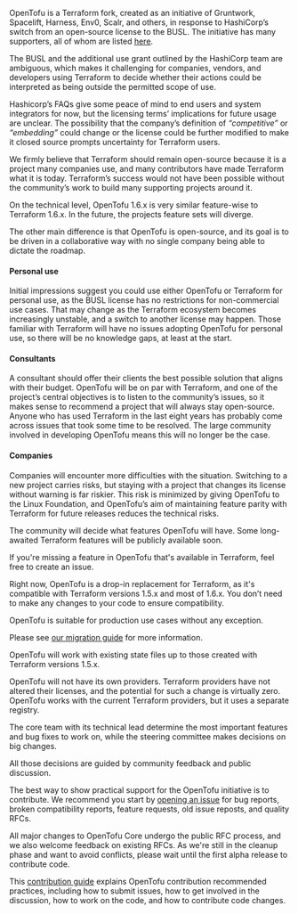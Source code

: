 <AccordionItem id="what-is-opentofu" summary="What is OpenTofu?" open highlight>

OpenTofu is a Terraform fork, created as an initiative of Gruntwork, Spacelift, Harness, Env0, Scalr, and others, in response to HashiCorp’s switch from an open-source license to the BUSL. The initiative has many supporters, all of whom are listed [here](/supporters).

</AccordionItem>

<AccordionItem id="why-was-opentofu-created" summary="Why was OpenTofu created?" highlight>

The BUSL and the additional use grant outlined by the HashiCorp team are ambiguous, which makes it challenging for companies, vendors, and developers using Terraform to decide whether their actions could be interpreted as being outside the permitted scope of use.

Hashicorp’s FAQs give some peace of mind to end users and system integrators for now, but the licensing terms’ implications for future usage are unclear. The possibility that the company’s definition of _“competitive”_ or _“embedding”_ could change or the license could be further modified to make it closed source prompts uncertainty for Terraform users.

We firmly believe that Terraform should remain open-source because it is a project many companies use, and many contributors have made Terraform what it is today. Terraform’s success would not have been possible without the community’s work to build many supporting projects around it.

</AccordionItem>

<AccordionItem id="opentofu-terraform-differences" summary="What are the differences between OpenTofu and Terraform?" highlight>

On the technical level, OpenTofu 1.6.x is very similar feature-wise to Terraform 1.6.x. In the future, the projects feature sets will diverge.

The other main difference is that OpenTofu is open-source, and its goal is to be driven in a collaborative way with no single company being able to dictate the roadmap.

</AccordionItem>

<AccordionItem id="why-use-opentofu" summary="Why should you use OpenTofu instead of Terraform?" highlight>

#### Personal use

Initial impressions suggest you could use either OpenTofu or Terraform for personal use, as the BUSL license has no restrictions for non-commercial use cases. That may change as the Terraform ecosystem becomes increasingly unstable, and a switch to another license may happen. Those familiar with Terraform will have no issues adopting OpenTofu for personal use, so there will be no knowledge gaps, at least at the start.

#### Consultants

A consultant should offer their clients the best possible solution that aligns with their budget. OpenTofu will be on par with Terraform, and one of the project’s central objectives is to listen to the community’s issues, so it makes sense to recommend a project that will always stay open-source. Anyone who has used Terraform in the last eight years has probably come across issues that took some time to be resolved. The large community involved in developing OpenTofu means this will no longer be the case.

#### Companies

Companies will encounter more difficulties with the situation. Switching to a new project carries risks, but staying with a project that changes its license without warning is far riskier. This risk is minimized by giving OpenTofu to the Linux Foundation, and OpenTofu’s aim of maintaining feature parity with Terraform for future releases reduces the technical risks.

</AccordionItem>

<AccordionItem id="opentofu-compatibility" summary="Will OpenTofu be compatible with future Terraform releases?" highlight>

The community will decide what features OpenTofu will have. Some long-awaited Terraform features will be publicly available soon.

If you're missing a feature in OpenTofu that's available in Terraform, feel free to create an issue.

</AccordionItem>

<AccordionItem id="terraform-replacement" summary="Can I use OpenTofu as a drop-in replacement for Terraform?  Is OpenTofu suitable for production use?" highlight>

Right now, OpenTofu is a drop-in replacement for Terraform, as it's compatible with Terraform versions 1.5.x and most of 1.6.x. You don’t need to make any changes to your code to ensure compatibility.

OpenTofu is suitable for production use cases without any exception.

Please see [our migration guide](/docs/intro/migration) for more information.

</AccordionItem>

<AccordionItem id="state-file" summary="Will OpenTofu work with my existing state file?">

OpenTofu will work with existing state files up to those created with Terraform versions 1.5.x.

</AccordionItem>

<AccordionItem id="providers" summary="Does OpenTofu work with all the providers Terraform works with?">

OpenTofu will not have its own providers. Terraform providers have not altered their licenses, and the potential for such a change is virtually zero. OpenTofu works with the current Terraform providers, but it uses a separate registry.

</AccordionItem>

<AccordionItem id="decisions" summary="How are new features, bug fixes, and other development decisions made in OpenTofu?">

The core team with its technical lead determine the most important features and bug fixes to work on, while the steering committee makes decisions on big changes.

All those decisions are guided by community feedback and public discussion.

</AccordionItem>

<AccordionItem id="contribution" summary="How can I contribute to OpenTofu?">

The best way to show practical support for the OpenTofu initiative is to contribute. We recommend you start by [opening an issue](https://github.com/opentofu/opentofu/issues) for bug reports, broken compatibility reports, feature requests, old issue reposts, and quality RFCs.

All major changes to OpenTofu Core undergo the public RFC process, and we also welcome feedback on existing RFCs. As we're still in the cleanup phase and want to avoid conflicts, please wait until the first alpha release to contribute code.

This [contribution guide](https://github.com/opentofu/opentofu/blob/main/CONTRIBUTING.md) explains OpenTofu contribution recommended practices, including how to submit issues, how to get involved in the discussion, how to work on the code, and how to contribute code changes.

</AccordionItem>
